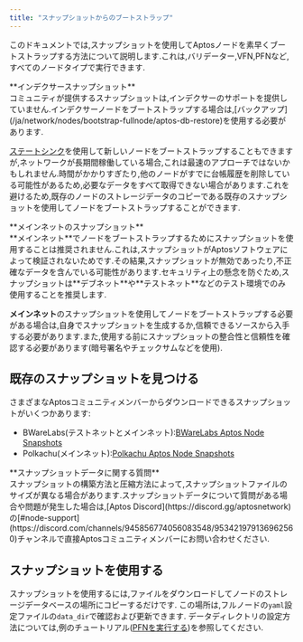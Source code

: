 ```yaml
---
title: "スナップショットからのブートストラップ"
---
```



このドキュメントでは,スナップショットを使用してAptosノードを素早くブートストラップする方法について説明します.これは,バリデーター,VFN,PFNなど,すべてのノードタイプで実行できます.

<Aside type="caution">
  **インデクサースナップショット**<br />
  コミュニティが提供するスナップショットは,インデクサーのサポートを提供していません.インデクサーノードをブートストラップする場合は,[バックアップ](/ja/network/nodes/bootstrap-fullnode/aptos-db-restore)を使用する必要があります.
</Aside>

[ステートシンク](/ja/network/nodes/configure/state-sync)を使用して新しいノードをブートストラップすることもできますが,ネットワークが長期間稼働している場合,これは最速のアプローチではないかもしれません.時間がかかりすぎたり,他のノードがすでに台帳履歴を削除している可能性があるため,必要なデータをすべて取得できない場合があります.これを避けるため,既存のノードのストレージデータのコピーである既存のスナップショットを使用してノードをブートストラップすることができます.

<Aside type="caution">
  **メインネットのスナップショット**<br />
  **メインネット**でノードをブートストラップするためにスナップショットを使用することは推奨されません.これは,スナップショットがAptosソフトウェアによって検証されないためです.その結果,スナップショットが無効であったり,不正確なデータを含んでいる可能性があります.セキュリティ上の懸念を防ぐため,スナップショットは**デブネット**や**テストネット**などのテスト環境でのみ使用することを推奨します.

  **メインネット**のスナップショットを使用してノードをブートストラップする必要がある場合は,自身でスナップショットを生成するか,信頼できるソースから入手する必要があります.また,使用する前にスナップショットの整合性と信頼性を確認する必要があります(暗号署名やチェックサムなどを使用).
</Aside>

## 既存のスナップショットを見つける

さまざまなAptosコミュニティメンバーからダウンロードできるスナップショットがいくつかあります:

- BWareLabs(テストネットとメインネット):[BWareLabs Aptos Node Snapshots](https://bwarelabs.com/snapshots/aptos)
- Polkachu(メインネット):[Polkachu Aptos Node Snapshots](https://polkachu.com/aptos_snapshots/aptos)

<Aside type="note">
  **スナップショットデータに関する質問** <br />
  スナップショットの構築方法と圧縮方法によって,スナップショットファイルのサイズが異なる場合があります.スナップショットデータについて質問がある場合や問題が発生した場合は,[Aptos Discord](https://discord.gg/aptosnetwork)の[#node-support](https://discord.com/channels/945856774056083548/953421979136962560)チャンネルで直接Aptosコミュニティメンバーにお問い合わせください.
</Aside>

## スナップショットを使用する

スナップショットを使用するには,ファイルをダウンロードしてノードのストレージデータベースの場所にコピーするだけです.
この場所は,フルノードの`yaml`設定ファイルの`data_dir`で確認および更新できます.
データディレクトリの設定方法については,例のチュートリアル([PFNを実行する](/ja/network/nodes/full-node/deployments))を参照してください.

